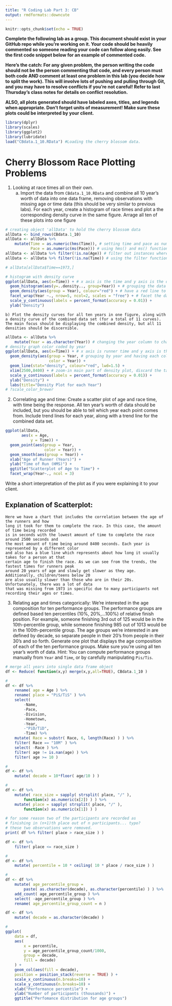 ```yaml
---
title: "R Coding Lab Part 3: CB"
output: rmdformats::downcute
---
```


```r
knitr::opts_chunk$set(echo = TRUE)
```

**Complete the following lab as a group. This document should exist in your GitHub repo while you're working on it. Your code should be heavily commented so someone reading your code can follow along easily. See the first code snippet below for an example of commented code.**

**Here's the catch: For any given problem, the person writing the code should not be the person commenting that code, and every person must both code AND comment at least one problem in this lab (you decide how to split the work). This will involve lots of pushing and pulling through Git, and you may have to resolve conflicts if you're not careful! Refer to last Thursday's class notes for details on conflict resolution.**

**ALSO, all plots generated should have labeled axes, titles, and legends when appropriate. Don't forget units of measurement! Make sure these plots could be interpreted by your client.**


```r
library(dplyr)
library(scales)
library(ggplot2)
library(lubridate)
load("CBdata.1_10.RData") #Loading the cherry blossom data.
```
# Cherry Blossom Race Plotting Problems

1) Looking at race times all on their own.
    a) Import the data from `CBdata.1_10.RData` and combine all 10 year's worth of data into one data frame, removing observations with missing age or time data (this should be very similar to previous labs). For each year, create a histogram of race times and plot a the corresponding density curve in the same figure. Arrage all ten of these plots into one figure

```r
# creating object 'allData' to hold the cherry blossom data
allData <- bind_rows(CBdata.1_10)
allData <- allData %>%
    mutate(Time = as.numeric(hms(Time)), # setting time and pace as numeric values,
           Pace = as.numeric(ms(Pace))) # using hms() and ms() functions to format them
allData <- allData %>% filter(!is.na(Age)) # filter out instances where age or time is not entered
allData <- allData %>% filter(!is.na(Time)) # using the filter function

# allData[allData$Time==1973,]

# histogram with density curve
ggplot(allData, aes(x=Time)) + # x axis is the time and y axis is the density of people within that time
  geom_histogram(aes(y=..density.., group=Year)) + # grouping the data by year
  geom_density(aes(group = Year), colour="red") + # have a red line to represent the density curve
  facet_wrap(Year ~., nrow=5, ncol=2, scales = "free") + # facet the data by year
  scale_y_continuous(labels = percent_format(accuracy = 0.01)) +
  ylab("Density")


```

    b) Plot the density curves for all ten years in one figure, along with a density curve of the combined data set (for a total of 11 curves). The main focus should be displaying the combined density, but all 11 densities should be discernible.

```r
allData <- allData %>%
    mutate(Year = as.character(Year)) # changing the year column to characters
# density graph color coded by year
ggplot(allData, aes(x=Time)) + # x axis is runner time and y axis is the density % of that time
  geom_density(aes(group = Year, # grouping by year and having each color of the line represented by year
                   color = Year)) +
  geom_line(stat="density", colour="red", lwd=1.5) +
  xlim(2500,8400) + # zoom-in main part of density plot, discard the tail. 8400 seconds = 2 hours 20 minutes
  scale_y_continuous(labels = percent_format(accuracy = 0.01)) +
  ylab("Density") +
  labs(title="Density Plot for each Year")
# ?scale_color_brewer

```



2) Correlating age and time: Create a scatter plot of age and race time, with time being the response. All ten year's worth of data should be included, but you should be able to tell which year each point comes from. Include trend lines for each year, along with a trend line for the combined data set.
```r
ggplot(allData,
       aes(x = Age,
           y = Time)) +
  geom_point(aes(group = Year,
                 color = Year)) +
  geom_smooth(aes(group = Year)) +
  xlab("Age of Runner (Years)") +
  ylab("Time of Run (HMS)") +
  ggtitle("Scatterplot of Age to Time") +
  facet_wrap(Year~., ncol = 3)

```

Write a short interpretation of the plot as if you were explaining it to your client.

## Explanation of Scatterplot:
```
Here we have a chart that includes the correlation between the age of the runners and how
long it took for them to complete the race. In this case, the amount of time being recorded
is in seconds with the lowest amount of time to complete the race around 2500 seconds and
the most amount of time being around 8400 seconds. Each year is represented by a different color
and also has a blue line which represents about how long it usually takes for a person at that
certain age to finish the race. As we can see from the trends, the fastest times for runners peak
around 20 years of age and slowly get slower as they age. Additionally, children/teens below 20
are also usually slower than those who are in their 20s. Unfortunately, there was a lot of data
that was missing from 1973 in specific due to many participants not recording their ages or times.
```


3) Relating age and times categorically:
We're interested in the age composition for ten performance groups. The performance groups are defined based ten percentiles (10%, 20%,...100%) of relative finish position. For example, someone finishing 3rd out of 125 would be in the 10th-percentile group, while someone finishing 985 out of 1013 would be in the 100th-percentile group.
The age groups we're interested in are defined by decade, so separate people in their 20's from people in their 30's and so forth.
Generate one plot that displays the age composition of each of the ten performance groups. Make sure you're using all ten year's worth of data.
Hint: You can compute performance groups manually from `Year` and `Time`, or by carefully manipulating `Pis/Tis`.

```r
# merge all years into single data frame object
df <- Reduce( function(x,y) merge(x,y,all=TRUE), CBdata.1_10 )

#
df <- df %>%
    rename( age = Age ) %>%
    rename( place = "PiS/TiS" ) %>%
    select(
        -Name,
        -Pace,
        -Division,
        -Hometown,
        -Year,
        -"PiD/TiD",
        -Time) %>%
    mutate( Race = substr( Race, 6, length(Race) ) ) %>%
    filter( Race == "10M" ) %>%
    select( -Race ) %>%
    filter( age != is.nan(age) ) %>%
    filter( age >= 10 )

#
df <- df %>%
    mutate( decade = 10*floor( age/10 ) )

#
df <- df %>%
    mutate( race_size = sapply( strsplit( place, "/" ),
        function(x) as.numeric(x[2]) ) ) %>%
    mutate( place = sapply( strsplit( place, "/" ),
        function(x) as.numeric(x[1]) ) )

# for some reason two of the participants are recorded as
# finishing in (n+1)th place out of n participants... typo?
# these two observations were removed.
print( df %>% filter( place > race_size ) )

df <- df %>%
    filter( place <= race_size )

#
df <- df %>%
    mutate( percentile = 10 * ceiling( 10 * place / race_size ) )

#
df <- df %>%
    mutate( age_percentile_group =
        paste( as.character(decade), as.character(percentile) ) ) %>%
    add_count( age_percentile_group ) %>%
    select( -age_percentile_group ) %>%
    rename( age_percentile_group_count = n )

df <- df %>%
    mutate( decade = as.character(decade) )

#
ggplot(
    data = df,
    aes(
        x = percentile,
        y = age_percentile_group_count/1000,
        group = decade,
        fill = decade)
    ) +
    geom_col(aes(fill = decade),
    position = position_stack(reverse = TRUE) ) +
    scale_x_continuous(n.breaks=10) +
    scale_y_continuous(n.breaks=10) +
    xlab("Performance percentile") +
    ylab("Number of participants (thousands)") +
    ggtitle("Perfomance distribution for age groups")
```